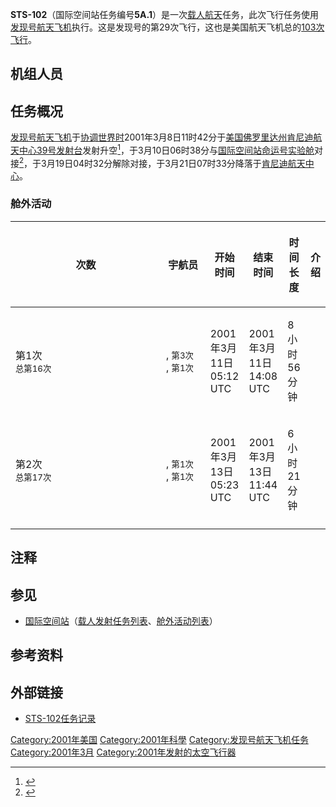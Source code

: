 {{noteTA
|G1=Aero
}}
{{Infobox spaceflight 
| name                  = STS-102
| image                 =STS-102 launch.jpg
| image_caption         = STS-102发射
| insignia              = STS-102 Patch.svg
| mission_type      = [[国际空间站|国际空间站]]补给<br>运送人员
| operator              = [[NASA|NASA]]
| COSPAR_ID             =2001-010A
| SATCAT                = 26718
| mission_duration      = 12天19小时51分钟
| distance_travelled    = 
| orbits_completed      =

| spacecraft            = [[发现号航天飞机|发现号航天飞机]]
| manufacturer          = 
| launch_mass           =  
| landing_mass         =

| launch_date           =2001年3月8日 11:42 ([[UTC|UTC]])
| launch_site           = [[肯尼迪航天中心|肯尼迪航天中心]] [[肯尼迪航天中心39号发射台|LC-39B]]

| landing_date          = 2001年3月21日 07:33 ([[UTC|UTC]])
| landing_site          = [[肯尼迪航天中心|肯尼迪航天中心]]{{le|航天飞机着陆设施|Shuttle Landing Facility}}

| crew_size             =7
| crew_members          ={{le|吉姆·韦瑟比|Jim Wetherbee}}<br />{{le|詹姆斯·凯利|James M. Kelly (astronaut)}}<br />{{le|安德鲁·托马斯|Andy Thomas}}<br />{{le|保罗·理查兹|Paul W. Richards}}
| crew_launching         =[[尤里·乌萨切夫|尤里·乌萨切夫]]<br />{{le|詹姆斯·沃斯|James S. Voss}}<br />{{le|苏珊·赫尔姆斯|Susan J. Helms}}
| crew_landing         ={{le|威廉·薛佛|William Shepherd}}<br />[[尤里·吉德津科|尤里·吉德津科]]<br />[[谢尔盖·康斯坦丁诺维奇·克里卡列夫|谢尔盖·克里卡列夫]]
| crew_callsign         = 
| crew_photo           = STS-102 crew.jpg
| crew_photo_caption    = 正上（从左到右）：凯利、托马斯、韦瑟比、理查兹<br>左下（从左到右）：克里卡列夫、薛佛、吉德津科<br>右下（从左到右）：沃斯、乌萨切夫、赫尔姆斯

| orbit_epoch           = 
| orbit_reference       = [[地心轨道|地心轨道]]
| orbit_regime          = [[近地轨道|近地轨道]]
| orbit_periapsis       = 
| orbit_apoapsis        = 
| orbit_inclination     = 51.64°
| orbit_period          = 90分钟
| apsis                 = 地
| docking               = 
 {{Infobox spaceflight/Dock
   | docking_target     = [[国际空间站|国际空间站]]
   | docking_type       = dock
   | docking_port       = [[命运号实验舱|命运号实验舱]]
   | docking_date       = 2001年3月10日 06:38 ([[UTC|UTC]])
   | undocking_date     = 2001年3月19日 04:32 ([[UTC|UTC]])
   | time_docked        = 8天21小时54分钟
}}

| previous_mission      = [[File:Sts-98-patch.png|30px]] [[STS-98|STS-98]]
| next_mission          = [[STS-100|STS-100]] [[File:STS-100_patch.svg|30px]]
| programme             = [[美国航天飞机计划|美国航天飞机计划]]
}}
'''STS-102'''（国际空间站任务编号'''5A.1'''）是一次[[载人航天|载人航天]]任务，此次飞行任务使用[[发现号航天飞机|发现号航天飞机]]执行。这是发现号的第29次飞行，这也是美国航天飞机总的[[航天飞机任务列表|103次飞行]]。

== 机组人员 ==
{{Spaceflight crew
|references=
|position1         = 指令长
|crew1_up          = {{flagicon|USA}} {{le|吉姆·韦瑟比|Jim Wetherbee}}
|agency1_up        = [[NASA|NASA]]
|flights1_up       =5
|position2         = 驾驶员
|crew2_up          = {{flagicon|USA}} {{le|詹姆斯·凯利|James M. Kelly (astronaut)}}
|agency2_up        = [[NASA|NASA]]
|flights2_up       = 1
|position3         = 任务专家1
|crew3_up          = {{flagicon|USA}} {{le|安德鲁·托马斯|Andy Thomas}}
|agency3_up        = [[NASA|NASA]]
|flights3_up       = 4
|position4         = 任务专家2
|crew4_up          = {{flagicon|USA}} {{le|保罗·理查兹|Paul W. Richards}}
|agency4_up        = [[NASA|NASA]]
|flights4_up       = 1{{notetag|name="on"|也是唯一一次飞行任务。}}
|position5         = 任务专家3
|crew5_up          = {{flagicon|Russia}} [[尤里·乌萨切夫|尤里·乌萨切夫]]
|agency5_up        = [[俄罗斯航天集团|俄罗斯宇航局]]
|flights5_up       = 4{{notetag|name="la"|也是最后一次飞行任务。}}
|expedition5_up  = [[远征2|远征2]]
|crew5_down        ={{flagicon|USA}} {{le|威廉·薛佛|William Shepherd}}
|agency5_down        = [[NASA|NASA]]
|flights5_down     = 4{{notetag|name="la"}}
|expedition5_down  = [[远征1|远征1]]
|position6         = 任务专家4
|crew6_up          = {{flagicon|USA}} {{le|詹姆斯·沃斯|James S. Voss}}
|agency6_up        = [[NASA|NASA]]
|flights6_up       = 5{{notetag|name="la"}}
|expedition6_up  = [[远征2|远征2]]
|crew6_down        ={{flagicon|Russia}} [[尤里·吉德津科|尤里·吉德津科]]
|agency6_down        = [[俄罗斯航天集团|俄罗斯宇航局]]
|flights6_down     = 2{{notetag|name="la"}}
|expedition6_down  = [[远征1|远征1]]
|position7         = 任务专家5
|crew7_up          = {{flagicon|USA}} {{le|苏珊·赫尔姆斯|Susan J. Helms}}
|agency7_up        = [[NASA|NASA]]
|flights7_up       = 5{{notetag|name="la"}}
|expedition7_up  = [[远征2|远征2]]
|crew7_down        ={{flagicon|Russia}} [[谢尔盖·康斯坦丁诺维奇·克里卡列夫|谢尔盖·克里卡列夫]]
|agency7_down        = [[俄罗斯航天集团|俄罗斯宇航局]]
|flights7_down     = 5{{notetag|name="la"}}
|expedition7_down  = [[远征1|远征1]]
}}

== 任务概况 ==
[[发现号航天飞机|发现号航天飞机]]于[[协调世界时|协调世界时]]2001年3月8日11时42分于[[美国|美国]][[佛罗里达州|佛罗里达州]][[肯尼迪航天中心|肯尼迪航天中心]][[肯尼迪航天中心39号发射台|39号发射台]]发射升空<ref>{{cite news|title=快讯：发现号航天飞机于肯尼迪航空中心发射升空|url=https://news.sohu.com/06/31/news144283106.shtml|accessdate=2020-09-18|work=搜狐网|date=2001-03-08|archive-date=2020-09-12|archive-url=https://web.archive.org/web/20200912044204/http://news.sohu.com/06/31/news144283106.shtml|dead-url=no}}</ref>，于3月10日06时38分与[[国际空间站|国际空间站]][[命运号实验舱|命运号实验舱]]对接<ref>{{cite news|title=美国“发现号”航天飞船抵达国际空间站|url=http://news.sohu.com/92/36/news144303692.shtml|accessdate=2020-09-18|work=搜狐网|date=2001-03-10|archive-date=2005-02-21|archive-url=https://web.archive.org/web/20050221142755/http://news.sohu.com/92/36/news144303692.shtml|dead-url=no}}</ref>，于3月19日04时32分解除对接，于3月21日07时33分降落于[[肯尼迪航天中心|肯尼迪航天中心]]。

=== 舱外活动 ===
{| class="wikitable" style="font-size:93%;text-align:center;"
|-
! width="8%"| 次数
! width="25%"| 宇航员
! width="12%"| 开始时间
! width="12%"| 结束时间
! width="12%"| 时间长度
! 介绍
|-
| 第1次<br /><small>总第16次</small>
| align=left|{{flagicon|USA}} {{le|詹姆斯·沃斯|James S. Voss}}, <small>第3次</small><br />{{flagicon|USA}} {{le|苏珊·赫尔姆斯|Susan J. Helms}}, <small>第1次</small>
| 2001年3月11日<br />05:12 UTC
| 2001年3月11日<br />14:08 UTC
| 8小时56分钟
| align=left|
|-
| 第2次<br /><small>总第17次</small>
| align=left|{{flagicon|USA}} {{le|安德鲁·托马斯|Andy Thomas}}, <small>第1次</small><br />{{flagicon|USA}} {{le|保罗·理查兹|Paul W. Richards}}, <small>第1次</small>
| 2001年3月13日<br />05:23 UTC
| 2001年3月13日<br />11:44 UTC
| 6小时21分钟
| align=left| 
|-
|}

==注释==
{{notefoot}}
==参见==
*[[国际空间站|国际空间站]]（[[国际空间站载人发射任务列表|载人发射任务列表]]、[[国际空间站舱外活动列表|舱外活动列表]]）
== 参考资料 ==
{{reflist}}
== 外部链接 ==
*[https://science.ksc.nasa.gov/shuttle/missions/sts-102/mission-sts-102.html STS-102任务记录]{{Wayback|url=https://science.ksc.nasa.gov/shuttle/missions/sts-102/mission-sts-102.html |date=20200805095926 }}
{{Manned ISS flight}}
{{发现号航天飞机}}
{{2001年轨道发射任务}}
[[Category:2001年美国|Category:2001年美国]]
[[Category:2001年科學|Category:2001年科學]]
[[Category:发现号航天飞机任务|Category:发现号航天飞机任务]]
[[Category:2001年3月|Category:2001年3月]]
[[Category:2001年发射的太空飞行器|Category:2001年发射的太空飞行器]]